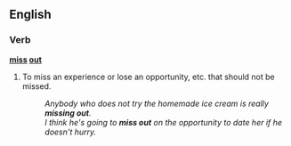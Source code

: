 ==English==

===Verb===
'''[[miss]] [[out]]'''
#{{idiom}} To miss an experience or lose an opportunity, etc. that should not be missed.
#:''Anybody who does not try the homemade ice cream is really '''missing out'''.''
#:''I think he's going to '''miss out''' on the opportunity to date her if he doesn't hurry.''